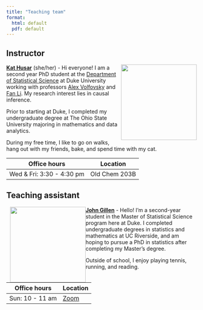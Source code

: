 ```yaml
---
title: "Teaching team"
format: 
  html: default
  pdf: default
---
```


## Instructor

![](images/team/kat.png){style="float:right;padding: 0 0 0 10px;" width="200"}

[**Kat Husar**](https://scholars.duke.edu/person/kat.husar) (she/her) - Hi everyone! I am a second year PhD student at the [Department of Statistical Science](#0) at Duke University working with professors [Alex Volfovsky](https://scholars.duke.edu/person/alexander.volfovsky) and [Fan Li](https://scholars.duke.edu/person/fli). My research interest lies in causal inference.

Prior to starting at Duke, I completed my undergraduate degree at The Ohio State University majoring in mathematics and data analytics.

During my free time, I like to go on walks, hang out with my friends, bake, and spend time with my cat.

| Office hours              | Location      |
|---------------------------|---------------|
| Wed & Fri: 3:30 - 4:30 pm | Old Chem 203B |

## Teaching assistant

![](images/team/john.png){style="float:left;padding: 0 0 0 10px;" width="200"}

[**John Gillen**](https://www.linkedin.com/in/john-gillen-611471229/) - Hello! I’m a second-year student in the Master of Statistical Science program here at Duke. I completed undergraduate degrees in statistics and mathematics at UC Riverside, and am hoping to pursue a PhD in statistics after completing my Master’s degree.

Outside of school, I enjoy playing tennis, running, and reading.

| Office hours    | Location                                  |
|-----------------|-------------------------------------------|
| Sun: 10 - 11 am | [Zoom](https://duke.zoom.us/j/2814677671) |
